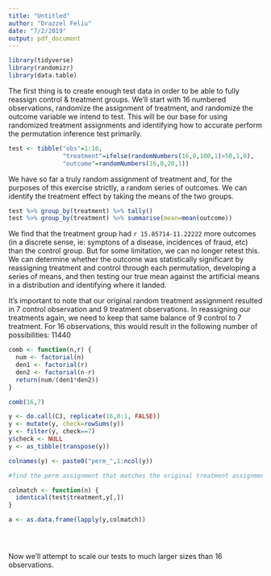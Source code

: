 ```yaml
---
title: "Untitled"
author: "Drazzel Feliu"
date: "7/2/2019"
output: pdf_document
---
```


```r
library(tidyverse)
library(randomizr)
library(data.table)
```


The first thing is to create enough test data in order to be able to fully reassign control & treatment groups. We'll start with 16 numbered observations, randomize the assignment of treatment, and randomize the outcome variable we intend to test. This will be our base for using randomized treatment assignments and identifying how to accurate perform the permutation inference test primarily.

```r

test <- tibble("obs"=1:16,
               "treatment"=ifelse(randomNumbers(16,0,100,1)>50,1,0),
               "outcome"=randomNumbers(16,0,20,1))
```

We have so far a truly random assignment of treatment and, for the purposes of this exercise strictly, a random series of outcomes. We can identify the treatment effect by taking the means of the two groups.

```r
test %>% group_by(treatment) %>% tally()
test %>% group_by(treatment) %>% summarise(mean=mean(outcome))
```

We find that the treatment group had `r 15.85714-11.22222` more outcomes (in a discrete sense, ie: symptons of a disease, incidences of fraud, etc) than the control group. But for some limitation, we can no longer retest this. We can determine whether the outcome was statistically significant by reassigning treatment and control through each permutation, developing a series of means, and then testing our true mean against the artificial means in a distribution and identifying where it landed. 

It's important to note that our original random treatment assignment resulted in 7 control observation and 9 treatment observations. In reassigning our treatments again, we need to keep that same balance of 9 control to 7 treatment. For 16 observations, this would result in the following number of possibilities: 11440

```r

comb <- function(n,r) {
  num <- factorial(n)
  den1 <- factorial(r)
  den2 <- factorial(n-r)
  return(num/(den1*den2))
}

comb(16,7)
```


```r
y <- do.call(CJ, replicate(16,0:1, FALSE)) 
y <- mutate(y, check=rowSums(y))
y <- filter(y, check==7)
y$check <- NULL
y <- as_tibble(transpose(y))

colnames(y) <- paste0("perm_",1:ncol(y))

#find the perm assignment that matches the original treatment assignment

colmatch <- function(n) {
  identical(test$treatment,y[,])
}

a <- as.data.frame(lapply(y,colmatch))





```


Now we'll attempt to scale our tests to much larger sizes than 16 observations.